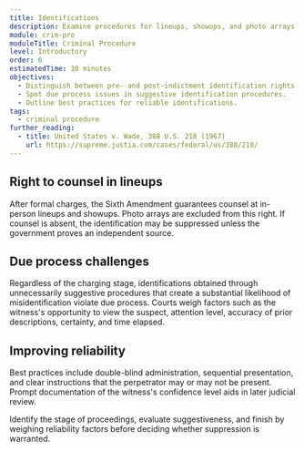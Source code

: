 ```yaml
---
title: Identifications
description: Examine procedures for lineups, showups, and photo arrays and how to challenge them.
module: crim-pro
moduleTitle: Criminal Procedure
level: Introductory
order: 6
estimatedTime: 10 minutes
objectives:
  - Distinguish between pre- and post-indictment identification rights.
  - Spot due process issues in suggestive identification procedures.
  - Outline best practices for reliable identifications.
tags:
  - criminal procedure
further_reading:
  - title: United States v. Wade, 388 U.S. 218 (1967)
    url: https://supreme.justia.com/cases/federal/us/388/218/
---
```


## Right to counsel in lineups

After formal charges, the Sixth Amendment guarantees counsel at in-person lineups and showups. Photo arrays are excluded from this right. If counsel is absent, the identification may be suppressed unless the government proves an independent source.

## Due process challenges

Regardless of the charging stage, identifications obtained through unnecessarily suggestive procedures that create a substantial likelihood of misidentification violate due process. Courts weigh factors such as the witness's opportunity to view the suspect, attention level, accuracy of prior descriptions, certainty, and time elapsed.

## Improving reliability

Best practices include double-blind administration, sequential presentation, and clear instructions that the perpetrator may or may not be present. Prompt documentation of the witness's confidence level aids in later judicial review.

<Callout kind="tip" title="Exam approach">
  Identify the stage of proceedings, evaluate suggestiveness, and finish by weighing reliability factors before deciding whether suppression is warranted.
</Callout>
